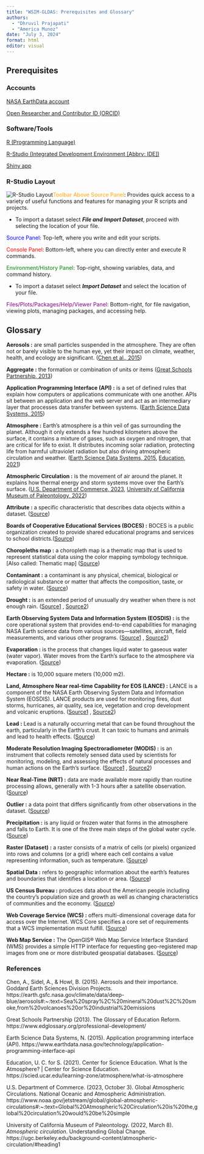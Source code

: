 ```yaml
---
title: "WSIM-GLDAS: Prerequisites and Glossary"
authors: 
  - "Dhruvil Prajapati"
  - "America Munoz"
date: "July 3, 2024"
format: html
editor: visual
---
```


## Prerequisites

### Accounts

[NASA EarthData account](https://urs.earthdata.nasa.gov/users/new)

[Open Researcher and Contributor ID (ORCID)](https://orcid.org/)

### Software/Tools

[R (Programming Language)](https://cran.rstudio.com/)

[R-Studio (Integrated Development Environment \[Abbrv: IDE\])](https://posit.co/download/rstudio-desktop/)

[Shiny app](https://shiny.posit.co/)

### R-Studio Layout

![R-Studio Layout](docs/images/R-Studio%20Layout.png)[Toolbar Above Source Panel]{style="color:orange;"}: Provides quick access to a variety of useful functions and features for managing your R scripts and projects.

-   To import a dataset select ***File and Import Dataset***, proceed with selecting the location of your file.

[Source Panel]{style="color:blue"}: Top-left, where you write and edit your scripts.

[Console Panel]{style="color:red"}: Bottom-left, where you can directly enter and execute R commands.

[Environment/History Panel]{style="color:green"}: Top-right, showing variables, data, and command history.

-   To import a dataset select ***Import Dataset*** and select the location of your file.

[Files/Plots/Packages/Help/Viewer Panel]{style="color:purple"}: Bottom-right, for file navigation, viewing plots, managing packages, and accessing help.

## Glossary

**Aerosols :** are small particles suspended in the atmosphere. They are often not or barely visible to the human eye, yet their impact on climate, weather, health, and ecology are significant. ([Chen et al., 2015](https://earth.gsfc.nasa.gov/climate/data/deep-blue/aerosols#:~:text=Sea%20spray%2C%20mineral%20dust%2C%20smoke,from%20volcanoes%20or%20industrial%20emissions))

**Aggregate :** the formation or combination of units or items ([Great Schools Partnership, 2013](https://www.edglossary.org/aggregate-data/))

**Application Programming Interface (API) :** is a set of defined rules that explain how computers or applications communicate with one another. APIs sit between an application and the web server and act as an intermediary layer that processes data transfer between systems. ([Earth Science Data Systems, 2015](https://www.earthdata.nasa.gov/technology/application-programming-interface-api))

**Atmosphere :** Earth’s atmosphere is a thin veil of gas surrounding the planet. Although it only extends a few hundred kilometers above the surface, it contains a mixture of gases, such as oxygen and nitrogen, that are critical for life to exist. It distributes incoming solar radiation, protecting life from harmful ultraviolet radiation but also driving atmospheric circulation and weather. ([Earth Science Data Systems, 2015](https://www.earthdata.nasa.gov/topics/atmosphere), [Education, 2021](https://scied.ucar.edu/learning-zone/atmosphere/what-is-atmosphere))

**Atmospheric Circulation :** is the movement of air around the planet. It explains how thermal energy and storm systems move over the Earth's surface. ([U.S. Department of Commerce, 2023](https://www.noaa.gov/jetstream/global/global-atmospheric-circulations#:~:text=Global%20Atmospheric%20Circulation%20is%20the,global%20circulation%20would%20be%20simple), [University of California Museum of Paleontology, 2022](https://ugc.berkeley.edu/background-content/atmospheric-circulation/#heading1))

**Attribute :** a specific characteristic that describes data objects within a dataset. ([Source](https://www.geeksforgeeks.org/attributes-and-its-types-in-data-analytics/))

**Boards of Cooperative Educational Services (BOCES) :** BOCES is a public organization created to provide shared educational programs and services to school districts.([Source](https://www.boces.org/about-boces/))

**Choropleths map :** a choropleth map is a thematic map that is used to represent statistical data using the color mapping symbology technique. \[Also called: Thematic map\] ([Source](https://www.oxfordreference.com/display/10.1093/acref/9780199599868.001.0001/acref-9780199599868-e-207))

**Contaminant :** a contaminant is any physical, chemical, biological or radiological substance or matter that affects the composition, taste, or safety in water. ([Source](https://www.epa.gov/ccl/definition-contaminant))

**Drought :** is an extended period of unusually dry weather when there is not enough rain. ([Source1](https://education.nationalgeographic.org/resource/understanding-droughts/) , [Source2](https://www.ncei.noaa.gov/access/monitoring/dyk/drought-definition))

**Earth Observing System Data and Information System (EOSDIS) :** is the core operational system that provides end-to-end capabilities for managing NASA Earth science data from various sources—satellites, aircraft, field measurements, and various other programs. ([Source1](https://www.earthdata.nasa.gov/eosdis) , [Source2](https://www.earthdata.nasa.gov/esds/esds-highlights/nasa-earth-science-data-systems-program-highlights-2019))

**Evaporation :** is the process that changes liquid water to gaseous water (water vapor). Water moves from the Earth’s surface to the atmosphere via evaporation. ([Source](https://www.usgs.gov/special-topics/water-science-school/science/evaporation-and-water-cycle))

**Hectare :** is 10,000 square meters (10,000 m2).

**Land, Atmosphere Near real-time Capability for EOS (LANCE) :** LANCE is a component of the NASA Earth Observing System Data and Information System (EOSDIS). LANCE products are used for monitoring fires, dust storms, hurricanes, air quality, sea ice, vegetation and crop development and volcanic eruptions. ([Source1](https://www.earthdata.nasa.gov/learn/find-data/near-real-time/lance) , [Source2](https://www.earthdata.nasa.gov/s3fs-public/2023-03/LANCE_OnePager_2022_Prnt-Web.pdf?VersionId=nYtCSs6zuVJ5FZL6LRzBhgF4qLYqal49))

**Lead :** Lead is a naturally occurring metal that can be found throughout the earth, particularly in the Earth's crust. It can toxic to humans and animals and lead to health effects. ([Source](https://www.epa.gov/lead/learn-about-lead))

**Moderate Resolution Imaging Spectroradiometer (MODIS) :** is an instrument that collects remotely sensed data used by scientists for monitoring, modeling, and assessing the effects of natural processes and human actions on the Earth’s surface. ([Source1](https://pubs.usgs.gov/fs/2008/3061/pdf/fs2008-3061.pdf) , [Source2](https://modis.gsfc.nasa.gov/about/))

**Near Real-Time (NRT) :** data are made available more rapidly than routine processing allows, generally with 1-3 hours after a satellite observation. ([Source](https://www.earthdata.nasa.gov/technology/near-real-time-data-nrt#:~:text=Near%20real-time%20NRT,hours%20after%20a%20satellite%20observation))

**Outlier :** a data point that differs significantly from other observations in the dataset. ([Source](https://www.itl.nist.gov/div898/handbook/prc/section1/prc16.htm))

**Precipitation :** is any liquid or frozen water that forms in the atmosphere and falls to Earth. It is one of the three main steps of the global water cycle. ([Source](https://education.nationalgeographic.org/resource/precipitation/))

**Raster (Dataset) :** a raster consists of a matrix of cells (or pixels) organized into rows and columns (or a grid) where each cell contains a value representing information, such as temperature. ([Source](https://desktop.arcgis.com/en/arcmap/latest/manage-data/raster-and-images/what-is-raster-data.htm#GUID-CBED6408-2437-4554-A3E1-F0FDC4AFBD63))

**Spatial Data :** refers to geographic information about the earth's features and boundaries that identifies a location or area. ([Source](https://www.methods.manchester.ac.uk/themes/spatial-and-gis-methods/spatial-data/))

**US Census Bureau :** produces data about the American people including the country's population size and growth as well as changing characteristics of communities and the economy. ([Source](https://www.census.gov/en.html))

**Web Coverage Service (WCS) :** offers multi-dimensional coverage data for access over the Internet. WCS Core specifies a core set of requirements that a WCS implementation must fulfill. ([Source](https://www.ogc.org/standard/wcs/#:~:text=A%20Web%20Coverage%20Service%20WCS,a%20WCS%20implementation%20must%20fulfill))

**Web Map Service :** The OpenGIS® Web Map Service Interface Standard (WMS) provides a simple HTTP interface for requesting geo-registered map images from one or more distributed geospatial databases. ([Source](https://www.ogc.org/standard/wms/))

### **References**

Chen, A., Sidel, A., & Howl, B. (2015). Aerosols and their importance. Goddard Earth Sciences Division Projects. https://earth.gsfc.nasa.gov/climate/data/deep-blue/aerosols#:\~:text=Sea%20spray%2C%20mineral%20dust%2C%20smoke,from%20volcanoes%20or%20industrial%20emissions

Great Schools Partnership (2013). The Glossary of Education Reform. https://www.edglossary.org/professional-development/

Earth Science Data Systems, N. (2015). Application programming interface (API). https://www.earthdata.nasa.gov/technology/application-programming-interface-api

Education, U. C. for S. (2021). Center for Science Education. What Is the Atmosphere? \| Center for Science Education. https://scied.ucar.edu/learning-zone/atmosphere/what-is-atmosphere

U.S. Department of Commerce. (2023, October 3). Global Atmospheric Circulations. National Oceanic and Atmospheric Administration. https://www.noaa.gov/jetstream/global/global-atmospheric-circulations#:\~:text=Global%20Atmospheric%20Circulation%20is%20the,global%20circulation%20would%20be%20simple

University of California Museum of Paleontology. (2022, March 8). *Atmospheric circulation*. Understanding Global Change. https://ugc.berkeley.edu/background-content/atmospheric-circulation/#heading1
